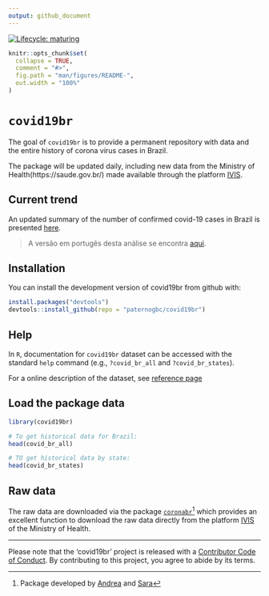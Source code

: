 ```yaml
---
output: github_document
---
```


<!-- README.md is generated from README.Rmd. Please edit that file -->

<!-- badges: start -->
[![Lifecycle: maturing](https://img.shields.io/badge/lifecycle-maturing-blue.svg)](https://www.tidyverse.org/lifecycle/#maturing)
<!-- badges: end -->

```r
knitr::opts_chunk$set(
  collapse = TRUE,
  comment = "#>",
  fig.path = "man/figures/README-",
  out.width = "100%"
)
```

# `covid19br` 

The goal of `covid19br` is to provide a permanent repository with data and the entire history of corona virus cases in Brazil.

The package will be updated daily, including new data from the Ministry of Health(https://saude.gov.br/) made available through the platform [IVIS](http://platform.saude.gov.br/novocoronavirus/).

## Current trend 

An updated summary of the number of confirmed covid-19 cases in Brazil is presented [here](https://paternogbc.github.io/covid19br/articles/current_trends.html).

> A versão em portugês desta análise se encontra [aqui](https://paternogbc.github.io/covid19br/articles/tendencia_atual.html).

## Installation

You can install the development version of covid19br from github with:

``` r
install.packages("devtools") 
devtools::install_github(repo = "paternogbc/covid19br")
```

## Help

In `R`, documentation for `covid19br` dataset can be accessed with the
standard `help` command (e.g., `?covid_br_all` and `?covid_br_states`).

For a online description of the dataset, see [reference
page](https://paternogbc.github.io/covid19br/reference/index.html)

## Load the package data

```r
library(covid19br)

# To get historical data for Brazil: 
head(covid_br_all)

# TO get historical data by state:
head(covid_br_states)
```

## Raw data

The raw data are downloaded via the package [`coronabr`](https://github.com/paternogbc/coronabr)^[Package developed by [Andrea](https://twitter.com/SanchezTapiaA) and [Sara](https://twitter.com/mortarasara)] which provides an excellent function to download the raw data directly from the platform [IVIS](http://platform.saude.gov.br/novocoronavirus/) of the Ministry of Health.

***

Please note that the 'covid19br' project is released with a
[Contributor Code of Conduct](CODE_OF_CONDUCT.md).
By contributing to this project, you agree to abide by its terms.
